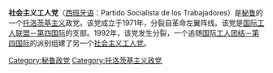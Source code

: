 {{for|1992年成立的秘鲁的社会主义工人党|社会主义工人党 (秘鲁，1992年)}}
'''社会主义工人党'''（[[西班牙语|西班牙语]]：Partido Socialista de los Trabajadores）是[[秘鲁|秘鲁]]的一个[[托洛茨基主义|托洛茨基主义]]政党。该党成立于1971年，分裂自革命左翼阵线。该党是[[国际工人联盟－第四国际|国际工人联盟－第四国际]]的支部。1992年，该党发生分裂，一个追随[[国际工人团结－第四国际|国际工人团结－第四国际]]的派别组建了另一个[[社会主义工人党_(秘鲁，1992年)|社会主义工人党]]。

[[Category:秘鲁政党|Category:秘鲁政党]]
[[Category:托洛茨基主义政党|Category:托洛茨基主义政党]]